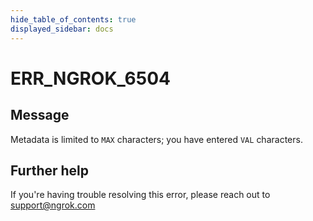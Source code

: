 ```yaml
---
hide_table_of_contents: true
displayed_sidebar: docs
---
```



# ERR_NGROK_6504

## Message

Metadata is limited to `MAX` characters; you have entered `VAL` characters.

<ErrorDetails error="err_ngrok_6504" />

## Further help

If you're having trouble resolving this error, please reach out to [support@ngrok.com](mailto:support@ngrok.com?subject=Help%20with%20ERR_NGROK_6504)
